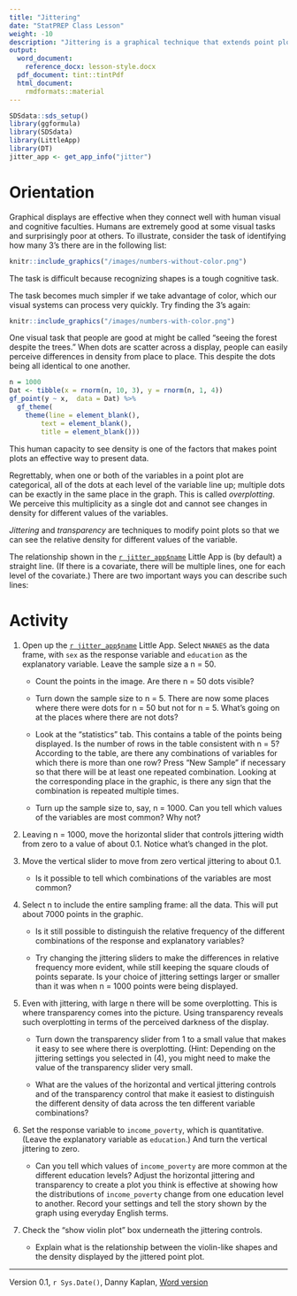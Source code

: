 ```yaml
---
title: "Jittering"
date: "StatPREP Class Lesson"
weight: -10
description: "Jittering is a graphical technique that extends point plots to make them more informative about categorical variables."
output:
  word_document:
    reference_docx: lesson-style.docx
  pdf_document: tint::tintPdf
  html_document:
    rmdformats::material
---
```



```r
SDSdata::sds_setup()
library(ggformula)
library(SDSdata)
library(LittleApp)
library(DT)
jitter_app <- get_app_info("jitter")
```

# Orientation

Graphical displays are effective when they connect well with human visual and cognitive  faculties. Humans are extremely good at some visual tasks and surprisingly poor at others. To illustrate,  consider the task of identifying how many 3's there are in the following list:

```r
knitr::include_graphics("/images/numbers-without-color.png") 
```

The task is difficult because recognizing shapes is a tough cognitive task.

The task becomes much simpler if we take advantage of color, which our visual systems can process very quickly. Try finding the 3's again:

```r
knitr::include_graphics("/images/numbers-with-color.png") 
```

One visual task that people are good at might be called "seeing the forest despite the trees." When dots are scatter across a display, people can easily perceive differences in density from  place to place. This despite the dots being all identical to one another.

```r
n = 1000
Dat <- tibble(x = rnorm(n, 10, 3), y = rnorm(n, 1, 4))
gf_point(y ~ x,  data = Dat) %>%
  gf_theme(
    theme(line = element_blank(),
        text = element_blank(),
        title = element_blank()))
```


This human capacity to see density is one of the factors that makes point plots an effective way to present  data.

Regrettably, when one or both of the variables in a point plot are categorical, all of the dots at each level of the variable line up; multiple dots can be exactly in the same place in  the graph. This is called *overplotting*. We perceive this multiplicity as a single dot and cannot see changes in density for different values of the variables.

*Jittering* and *transparency* are techniques to modify point plots so that we can see the relative density for different values of the variable.


The relationship shown in the [`r jitter_app$name`](`r jitter_app$url`) Little App is (by default) a straight line. (If there is a covariate, there will be multiple lines, one for each level of the covariate.) There are two important ways you can describe such lines:


# Activity

1. Open up the [`r jitter_app$name`](`r jitter_app$url`) Little App. Select `NHANES` as the data frame,  with `sex` as the response variable and `education` as the explanatory variable.  Leave the sample size a n = 50.

    * Count the points in the image. Are there n = 50 dots visible? 

    * Turn down the sample size to n = 5. There are now some places where there were dots for n = 50 but not for n = 5. What's going on at the places where there are not dots?
    
    * Look at the "statistics" tab. This contains a table of the points being displayed. Is the number of rows in the table consistent with n = 5? According to the table, are there any combinations of variables for which there is more than one row? Press "New Sample" if necessary so that there will be at least one repeated combination. Looking at the corresponding  place in the graphic, is there any sign that the combination is repeated multiple times.
    
    * Turn up the sample size to, say, n = 1000. Can you tell which values of the variables are most common? Why not?
    
2. Leaving n = 1000, move the horizontal slider that controls jittering width from zero to a value of about 0.1. Notice what's changed in the plot.

3. Move the vertical slider to move from zero vertical jittering to about 0.1.

    * Is it possible to tell which combinations of the variables are most common?
    
4. Select n to include the entire sampling frame: all the data. This will put about 7000 points in the graphic. 

    * Is it still possible to distinguish the relative frequency of the different combinations of the response and explanatory variables?

    * Try changing the jittering sliders to make the differences in relative frequency more evident, while still keeping the square clouds of points separate. Is your choice of jittering settings larger or smaller  than it was when n = 1000 points were being displayed.
    
5.  Even with jittering, with large n there will be some overplotting. This is where transparency comes into  the picture. Using transparency reveals such overplotting in  terms of the perceived darkness of the display.

     * Turn down  the transparency slider from 1 to a small value that makes it easy to see where there is overplotting. (Hint: Depending on the jittering settings you selected in (4), you might need to make the value of the transparency slider very small.
     
     * What are the values of the horizontal and vertical jittering controls and of the transparency control that make it easiest to distinguish the different density of data across the ten different variable combinations?
     
6.  Set the response variable to `income_poverty`, which is quantitative. (Leave the explanatory variable as `education`.) And turn  the vertical jittering to zero. 

    * Can you tell which values of `income_poverty` are more common at the different education levels? Adjust the horizontal jittering and transparency to create a plot you think is effective at showing how the distributions  of `income_poverty` change from one education level to another. Record your settings and tell the story shown by  the graph using everyday English terms.
    
7. Check the "show violin plot" box underneath the jittering controls.

    * Explain what is the relationship between the violin-like shapes and the density displayed by the jittered point plot.

----------------------

Version 0.1, `r Sys.Date()`, Danny Kaplan, [Word version](`r paste0("/word-versions/",tools::file_path_sans_ext(current_input()), ".docx")`) 
